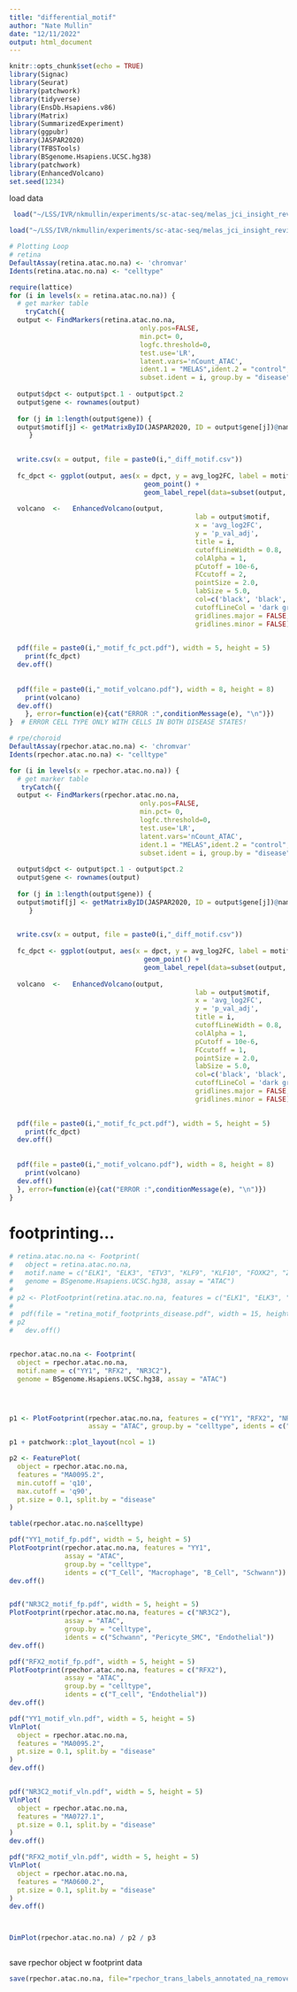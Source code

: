 ```yaml
---
title: "differential_motif"
author: "Nate Mullin"
date: "12/11/2022"
output: html_document
---
```


```r
knitr::opts_chunk$set(echo = TRUE)
library(Signac)
library(Seurat)
library(patchwork)
library(tidyverse)
library(EnsDb.Hsapiens.v86)
library(Matrix)
library(SummarizedExperiment)
library(ggpubr)
library(JASPAR2020)
library(TFBSTools)
library(BSgenome.Hsapiens.UCSC.hg38)
library(patchwork)
library(EnhancedVolcano)
set.seed(1234)
```


load data 
```r
 load("~/LSS/IVR/nkmullin/experiments/sc-atac-seq/melas_jci_insight_revision/motif/retina_trans_labels_annotated_na_removed_chromvar_12072022.RData")

load("~/LSS/IVR/nkmullin/experiments/sc-atac-seq/melas_jci_insight_revision/motif/rpechor_trans_labels_annotated_na_removed_chromvar_12072022.RData")

```


```r
# Plotting Loop
# retina
DefaultAssay(retina.atac.no.na) <- 'chromvar'
Idents(retina.atac.no.na) <- "celltype"

require(lattice)
for (i in levels(x = retina.atac.no.na)) {
  # get marker table
    tryCatch({
  output <- FindMarkers(retina.atac.no.na,
                                 only.pos=FALSE,
                                 min.pct= 0,
                                 logfc.threshold=0,
                                 test.use='LR',
                                 latent.vars='nCount_ATAC',
                                 ident.1 = "MELAS",ident.2 = "control",
                                 subset.ident = i, group.by = "disease")
  
  output$dpct <- output$pct.1 - output$pct.2
  output$gene <- rownames(output)
  
  for (j in 1:length(output$gene)) {
  output$motif[j] <- getMatrixByID(JASPAR2020, ID = output$gene[j])@name
     } 
  

  write.csv(x = output, file = paste0(i,"_diff_motif.csv"))
  
  fc_dpct <- ggplot(output, aes(x = dpct, y = avg_log2FC, label = motif)) +
                                  geom_point() +
                                  geom_label_repel(data=subset(output, abs(dpct) > 0.5 & abs(avg_log2FC) > 2), max.overlaps = 25)
      
  volcano  <-   EnhancedVolcano(output,
                                               lab = output$motif,
                                               x = 'avg_log2FC',
                                               y = 'p_val_adj',  
                                               title = i,
                                               cutoffLineWidth = 0.8,
                                               colAlpha = 1,
                                               pCutoff = 10e-6,
                                               FCcutoff = 2,
                                               pointSize = 2.0,
                                               labSize = 5.0,
                                               col=c('black', 'black', 'black', 'red3'),
                                               cutoffLineCol = 'dark grey',    
                                               gridlines.major = FALSE,
                                               gridlines.minor = FALSE) + NoLegend()
                                                 

  pdf(file = paste0(i,"_motif_fc_pct.pdf"), width = 5, height = 5)
    print(fc_dpct)
  dev.off()
  
  
  pdf(file = paste0(i,"_motif_volcano.pdf"), width = 8, height = 8)
    print(volcano)
  dev.off()
    }, error=function(e){cat("ERROR :",conditionMessage(e), "\n")})
}  # ERROR CELL TYPE ONLY WITH CELLS IN BOTH DISEASE STATES!

# rpe/choroid
DefaultAssay(rpechor.atac.no.na) <- 'chromvar'
Idents(rpechor.atac.no.na) <- "celltype"

for (i in levels(x = rpechor.atac.no.na)) {
  # get marker table
   tryCatch({
  output <- FindMarkers(rpechor.atac.no.na,
                                 only.pos=FALSE,
                                 min.pct= 0,
                                 logfc.threshold=0,
                                 test.use='LR',
                                 latent.vars='nCount_ATAC',
                                 ident.1 = "MELAS",ident.2 = "control",
                                 subset.ident = i, group.by = "disease")
  
  output$dpct <- output$pct.1 - output$pct.2
  output$gene <- rownames(output)
  
  for (j in 1:length(output$gene)) {
  output$motif[j] <- getMatrixByID(JASPAR2020, ID = output$gene[j])@name
     } 
  

  write.csv(x = output, file = paste0(i,"_diff_motif.csv"))
  
  fc_dpct <- ggplot(output, aes(x = dpct, y = avg_log2FC, label = motif)) +
                                  geom_point() +
                                  geom_label_repel(data=subset(output, abs(dpct) > 0.5 & abs(avg_log2FC) > 2), max.overlaps = 25)
      
  volcano  <-   EnhancedVolcano(output,
                                               lab = output$motif,
                                               x = 'avg_log2FC',
                                               y = 'p_val_adj',  
                                               title = i,
                                               cutoffLineWidth = 0.8,
                                               colAlpha = 1,
                                               pCutoff = 10e-6,
                                               FCcutoff = 1,
                                               pointSize = 2.0,
                                               labSize = 5.0,
                                               col=c('black', 'black', 'black', 'red3'),
                                               cutoffLineCol = 'dark grey',    
                                               gridlines.major = FALSE,
                                               gridlines.minor = FALSE) + NoLegend()
                                                 

  pdf(file = paste0(i,"_motif_fc_pct.pdf"), width = 5, height = 5)
    print(fc_dpct)
  dev.off()
  
  
  pdf(file = paste0(i,"_motif_volcano.pdf"), width = 8, height = 8)
    print(volcano)
  dev.off()
  }, error=function(e){cat("ERROR :",conditionMessage(e), "\n")})
} 

```


# footprinting...

```r
# retina.atac.no.na <- Footprint(
#   object = retina.atac.no.na,
#   motif.name = c("ELK1", "ELK3", "ETV3", "KLF9", "KLF10", "FOXK2", "ZBTB12", "KLF9", "FOXP3", "FEV", "PHOX2A", "YY2", "GSX1", "LHX2"),
#   genome = BSgenome.Hsapiens.UCSC.hg38, assay = "ATAC")
# 
# p2 <- PlotFootprint(retina.atac.no.na, features = c("ELK1", "ELK3", "ETV3", "KLF9", "KLF10", "FOXK2", "ZBTB12", "KLF9", "FOXP3", "FEV", "PHOX2A", "YY2", "GSX1", "LHX2"), assay = "ATAC", group.by = "disease")
#  
#  pdf(file = "retina_motif_footprints_disease.pdf", width = 15, height = 15)
# p2
#   dev.off()


rpechor.atac.no.na <- Footprint(
  object = rpechor.atac.no.na,
  motif.name = c("YY1", "RFX2", "NR3C2"),
  genome = BSgenome.Hsapiens.UCSC.hg38, assay = "ATAC")




p1 <- PlotFootprint(rpechor.atac.no.na, features = c("YY1", "RFX2", "NR3C2"),
                    assay = "ATAC", group.by = "celltype", idents = c("Endothelial", "T_Cell", "Fibroblast"))

p1 + patchwork::plot_layout(ncol = 1)

p2 <- FeaturePlot(
  object = rpechor.atac.no.na,
  features = "MA0095.2",
  min.cutoff = 'q10',
  max.cutoff = 'q90',
  pt.size = 0.1, split.by = "disease"
)

table(rpechor.atac.no.na$celltype)

pdf("YY1_motif_fp.pdf", width = 5, height = 5)
PlotFootprint(rpechor.atac.no.na, features = "YY1",
              assay = "ATAC",
              group.by = "celltype",
              idents = c("T_Cell", "Macrophage", "B_Cell", "Schwann"))
dev.off()


pdf("NR3C2_motif_fp.pdf", width = 5, height = 5)
PlotFootprint(rpechor.atac.no.na, features = c("NR3C2"),
              assay = "ATAC", 
              group.by = "celltype",
              idents = c("Schwann", "Pericyte_SMC", "Endothelial"))
dev.off()

pdf("RFX2_motif_fp.pdf", width = 5, height = 5)
PlotFootprint(rpechor.atac.no.na, features = c("RFX2"),
              assay = "ATAC", 
              group.by = "celltype",
              idents = c("T_cell", "Endothelial"))
dev.off()

pdf("YY1_motif_vln.pdf", width = 5, height = 5)
VlnPlot(
  object = rpechor.atac.no.na,
  features = "MA0095.2",
  pt.size = 0.1, split.by = "disease"
)
dev.off()


pdf("NR3C2_motif_vln.pdf", width = 5, height = 5)
VlnPlot(
  object = rpechor.atac.no.na,
  features = "MA0727.1",
  pt.size = 0.1, split.by = "disease"
)
dev.off()

pdf("RFX2_motif_vln.pdf", width = 5, height = 5)
VlnPlot(
  object = rpechor.atac.no.na,
  features = "MA0600.2",
  pt.size = 0.1, split.by = "disease"
)
dev.off()



DimPlot(rpechor.atac.no.na) / p2 / p3



```
save rpechor object w footprint data
```r
save(rpechor.atac.no.na, file="rpechor_trans_labels_annotated_na_removed_chromvar_12072022.RData")

```

